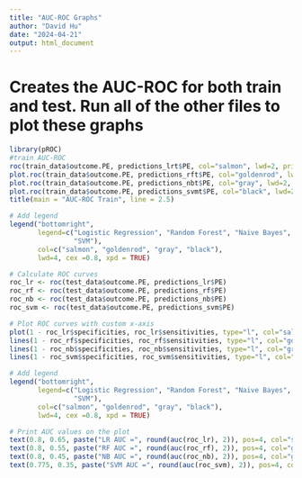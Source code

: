 ```yaml
---
title: "AUC-ROC Graphs"
author: "David Hu"
date: "2024-04-21"
output: html_document
---
```


# Creates the AUC-ROC for both train and test. Run all of the other files to plot these graphs
```r
library(pROC)
#train AUC-ROC
roc(train_data$outcome.PE, predictions_lrt$PE, col="salmon", lwd=2, print.auc=TRUE, plot=TRUE)
plot.roc(train_data$outcome.PE, predictions_rft$PE, col="goldenrod", lwd=2, print.auc=TRUE, add=TRUE,print.auc.y=.40)
plot.roc(train_data$outcome.PE, predictions_nbt$PE, col="gray", lwd=2, print.auc=TRUE, add=TRUE,print.auc.y=.30)
plot.roc(train_data$outcome.PE, predictions_svmt$PE, col="black", lwd=2, print.auc=TRUE, add=TRUE, print.auc.y=.20)
title(main = "AUC-ROC Train", line = 2.5)

# Add legend
legend("bottomright",
       legend=c("Logistic Regression", "Random Forest", "Naive Bayes", 
                "SVM"),
       col=c("salmon", "goldenrod", "gray", "black"),
       lwd=4, cex =0.8, xpd = TRUE)
```


```r

# Calculate ROC curves
roc_lr <- roc(test_data$outcome.PE, predictions_lr$PE)
roc_rf <- roc(test_data$outcome.PE, predictions_rf$PE)
roc_nb <- roc(test_data$outcome.PE, predictions_nb$PE)
roc_svm <- roc(test_data$outcome.PE, predictions_svm$PE)

# Plot ROC curves with custom x-axis
plot(1 - roc_lr$specificities, roc_lr$sensitivities, type="l", col="salmon", lwd=2, main="AUC-ROC on Test Data", xlab="1 - Specificity", ylab="Sensitivity", xlim=c(0, 1), ylim=c(0, 1))
lines(1 - roc_rf$specificities, roc_rf$sensitivities, type="l", col="goldenrod", lwd=2)
lines(1 - roc_nb$specificities, roc_nb$sensitivities, type="l", col="gray", lwd=2)
lines(1 - roc_svm$specificities, roc_svm$sensitivities, type="l", col="black", lwd=2)

# Add legend
legend("bottomright",
       legend=c("Logistic Regression", "Random Forest", "Naive Bayes", 
                "SVM"),
       col=c("salmon", "goldenrod", "gray", "black"),
       lwd=4, cex =0.8, xpd = TRUE)

# Print AUC values on the plot
text(0.8, 0.65, paste("LR AUC =", round(auc(roc_lr), 2)), pos=4, col="salmon")
text(0.8, 0.55, paste("RF AUC =", round(auc(roc_rf), 2)), pos=4, col="goldenrod")
text(0.8, 0.45, paste("NB AUC =", round(auc(roc_nb), 2)), pos=4, col="gray")
text(0.775, 0.35, paste("SVM AUC =", round(auc(roc_svm), 2)), pos=4, col="black")
```

